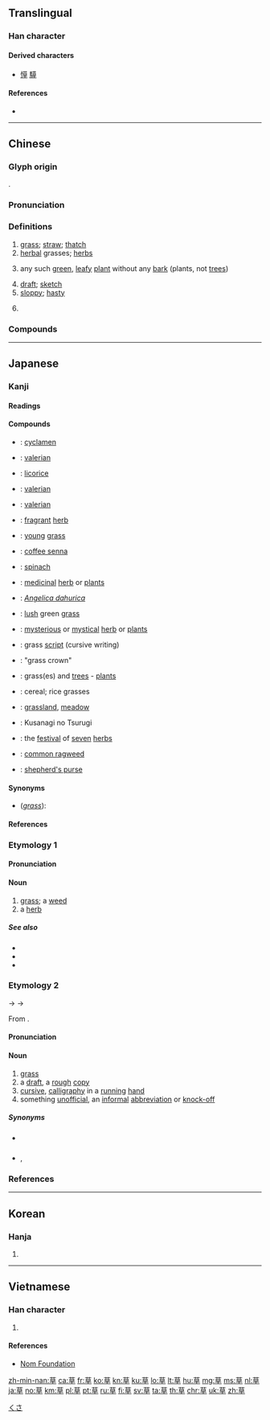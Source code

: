 {{character info/new}}
==Translingual==
{{stroke order|strokes=9}}

===Han character===
{{Han char|rn=140|rad=艸|as=06|sn=9|four=44406|canj=TAJ|ids=⿱艹早}}

====Derived characters====
* [[愺]] [[騲]]

====References====
* {{Han ref|kx=1030.170|dkj=30945|dj=1489.140|hdz=53203.040|uh=8349|ud=33609|bh=AFF3|bd=45043}}

----

==Chinese==
{{zh-forms}}

===Glyph origin===
{{Han etym}}
{{Han compound|艸|alt1=艹|早|ls=psc|c1=s|c2=p}}.

===Pronunciation===
{{zh-pron
|m=cǎo
|c=cou2
|h=pfs=chhó
|md=chāu/chō̤
|mn=chháu/chhó
|w=2tshau
|ma=y
|mc=y
|oc=y
|cat=n,a
}}

===Definitions===
{{zh-hanzi}}

# [[grass]]; [[straw]]; [[thatch]]
# [[herbal]] grasses; [[herb]]s
# {{lb|zh|by extension}} any such [[green]], [[leafy]] [[plant]] without any [[bark]] (plants, not [[tree]]s)
# [[draft]]; [[sketch]]
# [[sloppy]]; [[hasty]]
# {{lb|zh|calligraphy}} {{zh-short|草書|[[cursive]] [[script]] (grass script)}}

===Compounds===
{{zh-der|接骨草:[[Chinese elder]]|白花草|百日草|草菴|草案|草把|草草|草根|草菇|草荒|草料|草莓|草酸|草體|草鞋|草原|草仔粿|車前草|除蟲草|獨活草|甘草:[[licorice]]|木犀草|牛膝草|蓍草|通草|夏枯草|仙草|香草|延齡草|藥草|益母草|紫草|寢苫枕草|彩葉草|惹草沾花|含羞草|五五憲草|坐草|寸草春暉|布草衣服|倚草附木|奏草|三白草|具草|寸草|依草附木|仙草蜜|寸草不生|刺草|出草|冬蟲夏草|吃夜草|乾草|君影草|惹草黏花|奇花異草|不死草|惹草粘花|惹草沾風|惹草拈花|勿忘草|吃回頭草|忘憂草|一草一木|帶草|井口邊草|勁草|嗩吶草|帶草連真|宿草|彭巴草原|屯糧積草|屬草稿|寸草心|寸草不留|割草|報草|咸豐草|三真六草|仙鶴草|奧草|何草不黃|剪草除根|大草原|哈草|嘗草|上草|削草|割草機|剗草除根|偃草|今草|小草|牧草|拈花摘草|灰頭草面|敗草|漫草|石頭草|瑞草|牆頭草|毒草|潦潦草草|烏拉草|春草|瑤草|稻草|櫻草|撥草尋蛇|撈稻草|琪花瑤草|水蘊草|視如草芥|白草|拈花惹草|百草霜|昭和草|牆花路草|打草兒|皮草|白喜草|異草奇花|散血草|穢草|稻草人|放牛吃草|海草|招花惹草|熏草紙|探竿影草|穿鼻草約|積草屯糧|穀草|稗草|斷腸草|秋草人情|秋草|視草|滑草|異草|碧草如茵|破草|指甲草|百草|本草綱目|斬草除根|燈心草|相思草|視若草芥|沿階草|盤固草|盜仙草|甘草粉|排香草|水草|料草|發草帖|發草|捕蠅草|浮皮潦草|疾風勁草|狼尾草|甜根子草|瓶爾小草|瑤草琪花|猩猩草|狗尾草|狂草|知風草|牆上草|燻草|燈草|毛草|打草驚蛇|潦草塞責|潦草|焚草|本草藥學|沾風惹草|油點草|殺人如草|漠南草原|橫草之功|柴草|甘草人物|本草經|本草|抱草瘟|扎草|招風惹草|羊真孔草|草葉集|草標兒|菁芳草|鹽酸草|草野|虎耳草|風吹草動|草舍|草堂|草書|草榻|草詔|草地|草木知威|鍘草|草刺兒|諫草|飯糗茹草|草質莖|草木樨|草蝦|紫背草|草蜻蛉|草房|草木驚心|草帽|草炭|風行草從|草綠|草山|繡墩草|草紇繨|荒煙蔓草|酢漿草|莝草|草雞|隨心草兒|草率|鴨跖草|結草啣環|草間求活|草紙|草本植物|莠狗尾草|草驢|結草|豐草|納草納料|隱身草兒|草澤醫|草腹菜腸|糧草|草字彙|草率將事|草約|草檄|鬥草|風吹草低|草擬|草灰|非草書|草上飛|草略|藉草枕塊|金瘡小草|菸草|草行露宿|美人香草|草底兒|銀線草|蟋蟀草|草市|結草銜環|草莽英雄|草螽|草薙禽獮|草臺班子|蘭草|藍姑草|龍牙草|草嶺古道|草頭天子|風兵草甲|鵝掌草|車軸草|草蘭|草荐|草茅|草簽|鋸齒草|草魚|草叢|荒郊草野|草衣|鼠麴草|落草為寇|胡蔓草|起草|草場|龍鬚草|草蜘蛛|龍舌草|結縷草|草藥|茂草|草字|香草醛|草靡風行|草屋|鹿草鄉|綠草如茵|鶯飛草長|草甸子|草根大使|鵝觀草|草草了事|草團瓢|鳳尾草|草蛭|草本|魚腥草|魏顆結草|草頭藥|草坪|鬼針草|莽榛蔓草|鬥百草|青草湖|車葉草|肥田草|粗肋草|草民|芝草無根|草滿囹圄|草次|茅草|驚蛇入草|莽草|草頭大王|糧多草廣|野草|草烏|馬頭草檄|草聖|草長鶯飛|香草美人|草率收兵|艾草|草寫|草木|蒿草|通草紙|草圖|草帽緶|草廬|風行草靡|風草|風燭草露|草船|草花蛇|草萊|草菅人命|金梅草|落草|草澤|粟米草|草包|草字頭兒|草稿|草藤|草堆|草廬三顧|草實枳|風行草偃|草頭露|章草|草石蠶|蒲草|草木灰|露草|隰草|草木皆兵|草妖|花草|萱草|草芥|雜草叢生|草棉|隸草|薰草|觀音草|除草劑|除草|草隸|輕塵弱草|草帚兒|閭巷草野|閒花野草|草頭神|草具|茅草棚|蔓草|草裙舞|長林豐草|野有蔓草|草偃風從|草墊子|鍘草機|荒草|芒草|鋤草|莎草|銜環結草|野草叢生|青草|金線草|金盞草|草履蟲|野草閒花|草竊|雜草|草鄙|草棚|草偃|茜草|金魚草|草賊|蔓徑荒草|草衣木食|蚰蜒草|草堂詩餘|草茅之臣|草具之陳|紙草|纈草|連錢草|通草灰|花花草草|草鞋親|草寇|草偃風行|草窩棚|草頭方兒|草篆|草科|草蟲|草莽|草創|草寮|草昧|豬鬃草|豬籠草|立草|草雞蛋|粘花惹草|返魂草|蜈蚣草|鴨舌草|草上霜|香草精|蕙草|蓑草|草鞋錢|草蓆|草編|草皮|草橋店|草原氣候|芳草|藎草|草雞毛|腐草|草人|翦草除根|落草為盜}}

----

==Japanese==

===Kanji===
{{ja-kanji|grade=1|rs=艸06}}

====Readings====
{{ja-readings
|goon=[[そう]] (sō)
|kanon=[[そう]] (sō)
|kun=[[くさ]] (kusa)
|nanori=[[そ]] (so), [[や]] (ya), [[かや]] (kaya), [[しげ]] (shige)
}}

====Compounds====
{{der-top|Compounds}}
* {{ja-r|篝火草|かがりびそう}}: [[cyclamen]]
* {{ja-r|鹿の子草|かのこそう}}: [[valerian]]
* {{ja-r|甘草|かんぞう}}: [[licorice]]
* {{ja-r|吉草|きっそう}}: [[valerian]]
* {{ja-r|纈草|けっそう}}: [[valerian]]
* {{ja-r|香草|こうそう}}: [[fragrant]] [[herb]]
* {{ja-r|嫩草|どんそう}}: [[young]] [[grass]]
* {{ja-r|波布草|はぶそう}}: [[coffee senna]]
* {{ja-r|菠薐草|ほうれんそう}}: [[spinach]]
* {{ja-r|薬草|やくそう}}: [[medicinal]] [[herb]] or [[plant]]s
* {{ja-r|鎧草|よろいぐさ}}: ''[[Angelica dahurica]]''
{{der-mid}}
* {{ja-r|緑草|りょくそう}}: [[lush]] green [[grass]]
* {{ja-r|霊草|れいそう}}: [[mysterious]] or [[mystical]] [[herb]] or [[plant]]s
* {{ja-r|草書|そうしょ}}: grass [[script]] (cursive writing)
* {{ja-r|草冠|くさかんむり}}: "grass crown"
* {{ja-r|草木|くさき}}: grass(es) and [[tree]]s - [[plant]]s
* {{ja-r|穀草|こくそう}}: cereal; rice grasses
* {{ja-r|草原|そうげん}}: [[grassland]], [[meadow]]
* {{ja-r|草薙の剣|^くさなき の ^つるぎ}}: Kusanagi no Tsurugi
* {{ja-r|七草の節句|ななくさ の せっく}}: the [[festival]] of [[seven]] [[herb]]s
* {{ja-r|豚草|ぶたくさ}}: [[common ragweed]]
* {{ja-r|ぺんぺん草|ぺんぺんぐさ}}: [[shepherd's purse]]
{{der-bottom}}

====Synonyms====
* (''[[grass]]''): {{l|ja|艸}}

====References====
{{ja-kref
|ku=3380
|shift=9190
|jis=4170
|euc=C1F0
|freq=967
|nelson=3939
|newnelson=5032
|halpern=2263
|kld=1450
|heisig=224
|tuttle=3k6.13
}}

===Etymology 1===
{{ja-kanjitab|くさ|yomi=k}}

====Pronunciation====
{{ja-pron|yomi=k|くさ|acc=2|dev=1|acc_ref=DJR,NHK}}

====Noun====
{{ja-noun|くさ}}

# [[grass]]; a [[weed]]
# a [[herb]]

=====See also=====
* {{ja-r|芝生|しばふ}}
* {{ja-r|香草|こうそう}}
* {{ja-r|ハーブ}}

===Etymology 2===
{{ja-kanjitab|そう|yomi=o}}
{{IPAchar|/sau/}} → {{IPAchar|/sɔː}} → {{IPAchar|/soː}}

From {{etyl|ltc|ja|sort=そう}} {{m|zh|草|tr=tshaw<sup>X</sup>}}.

====Pronunciation====
{{ja-pron|yomi=o|そう|acc=1|acc_ref=DJR,NHK}}

====Noun====
{{ja-noun|そう|hhira=さう}}

# [[grass]]
# a [[draft]], a [[rough]] [[copy]]
# [[cursive]], [[calligraphy]] in a [[running]] [[hand]]
# something [[unofficial]], an [[informal]] [[abbreviation]] or [[knock-off]]

=====Synonyms=====
* {{sense|draft}} {{ja-r|草案|そうあん}}
* {{sense|cursive}} {{ja-r|草書|そうしょ|pos=a document}}, {{ja-r|草仮名|そうがな|pos=phonetic ''[[man'yōgana]]'' characters written in cursive}}

===References===
<references/>

[[Category:Japanese basic words|くさ]]

----

==Korean==

===Hanja===
{{ko-hanja|hangeul=초|eumhun=풀|mr=ch'o|y=cho}}

# {{defn|lang=ko|sort=艸06}}

----

==Vietnamese==

===Han character===
{{vi-hantu|[[thảo]], [[tháu]], [[xáo]] [[thượng]]|rs=艸06}}

# {{defn|lang=vi|sort=艸06}}

====References====
* [http://nomfoundation.org/common/nom_details.php?codepoint=8349&img=1 Nom Foundation]

[[zh-min-nan:草]]
[[ca:草]]
[[fr:草]]
[[ko:草]]
[[kn:草]]
[[ku:草]]
[[lo:草]]
[[lt:草]]
[[hu:草]]
[[mg:草]]
[[ms:草]]
[[nl:草]]
[[ja:草]]
[[no:草]]
[[km:草]]
[[pl:草]]
[[pt:草]]
[[ru:草]]
[[fi:草]]
[[sv:草]]
[[ta:草]]
[[th:草]]
[[chr:草]]
[[uk:草]]
[[zh:草]]